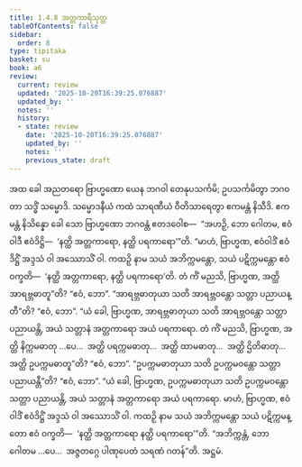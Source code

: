 ```yaml
---
title: 1.4.8 အတ္တကာရီသုတ္တ
tableOfContents: false
sidebar:
  order: 8
type: tipitaka
basket: su
book: a6
review:
  current: review
  updated: '2025-10-20T16:39:25.076887'
  updated_by: ''
  notes: ''
  history:
  - state: review
    date: '2025-10-20T16:39:25.076887'
    updated_by: ''
    notes: ''
    previous_state: draft
---
```



<DynamicBreadcrumb />


<ReviewStatus review={frontmatter.review} showDetails={true} />

<HypothesisAnnotation frontmatter={frontmatter} />

<Division number="38" book="a6" e="ch" v="16" p="296">

<Paragraph number="252" book="a6">
အထ ခေါ အညတရော ဗြာဟ္မဏော ယေန ဘဂဝါ တေနုပသင်္ကမိ; ဥပသင်္ကမိတွာ ဘဂဝတာ သဒ္ဓိံ သမ္မောဒိ. သမ္မောဒနီယံ ကထံ သာရဏီယံ ဝီတိသာရေတွာ ဧကမန္တံ နိသီဒိ. ဧကမန္တံ နိသိန္နော ခေါ သော ဗြာဟ္မဏော ဘဂဝန္တံ ဧတဒဝေါစ—  “အဟဉှိ, ဘော ဂေါတမ, ဧဝံဝါဒီ ဧဝံဒိဋ္ဌိ—  ‘နတ္ထိ အတ္တကာရော, နတ္ထိ ပရကာရော’”တိ. “မာဟံ, ဗြာဟ္မဏ, ဧဝံဝါဒိံ ဧဝံဒိဋ္ဌိံ အဒ္ဒသံ ဝါ အဿောသိံ ဝါ. ကထဉှိ နာမ သယံ အဘိက္ကမန္တော, သယံ ပဋိက္ကမန္တော ဧဝံ ဝက္ခတိ—  ‘နတ္ထိ အတ္တကာရော, နတ္ထိ ပရကာရော’တိ.
</Paragraph>

<Paragraph number="253" book="a6">
တံ ကိံ မညသိ, ဗြာဟ္မဏ, အတ္ထိ အာရဗ္ဘဓာတူ”တိ? “ဧဝံ, ဘော”. “အာရဗ္ဘဓာတုယာ သတိ အာရဗ္ဘဝန္တော သတ္တာ ပညာယန္တီ”တိ? “ဧဝံ, ဘော”. “ယံ ခေါ, ဗြာဟ္မဏ, အာရဗ္ဘဓာတုယာ သတိ အာရဗ္ဘဝန္တော သတ္တာ ပညာယန္တိ, အယံ သတ္တာနံ အတ္တကာရော အယံ ပရကာရော.
</Paragraph>

<Paragraph number="254" book="a6">
တံ ကိံ မညသိ, ဗြာဟ္မဏ, အတ္ထိ နိက္ကမဓာတု …ပေ…  အတ္ထိ ပရက္ကမဓာတု…  အတ္ထိ ထာမဓာတု…  အတ္ထိ ဌိတိဓာတု…  အတ္ထိ ဥပက္ကမဓာတူ”တိ? “ဧဝံ, ဘော”. “ဥပက္ကမဓာတုယာ သတိ ဥပက္ကမဝန္တော သတ္တာ ပညာယန္တီ”တိ? “ဧဝံ, ဘော”. “ယံ ခေါ, ဗြာဟ္မဏ, ဥပက္ကမဓာတုယာ သတိ ဥပက္ကမဝန္တော သတ္တာ ပညာယန္တိ, အယံ သတ္တာနံ အတ္တကာရော အယံ ပရကာရော.
</Paragraph>

<Paragraph number="255" book="a6">
မာဟံ, ဗြာဟ္မဏ, ဧဝံဝါဒိံ ဧဝံဒိဋ္ဌိံ အဒ္ဒသံ ဝါ အဿောသိံ ဝါ. ကထဉှိ နာမ သယံ အဘိက္ကမန္တော သယံ ပဋိက္ကမန္တော ဧဝံ ဝက္ခတိ—  ‘နတ္ထိ အတ္တကာရော နတ္ထိ ပရကာရော’”တိ.
</Paragraph>

<Paragraph number="256" book="a6">
“အဘိက္ကန္တံ, ဘော ဂေါတမ …ပေ…  အဇ္ဇတဂ္ဂေ ပါဏုပေတံ သရဏံ ဂတန်”တိ.

</Paragraph>
</Division>

<Paragraph number="257" type="center" book="a6">
အဋ္ဌမံ.
</Paragraph>